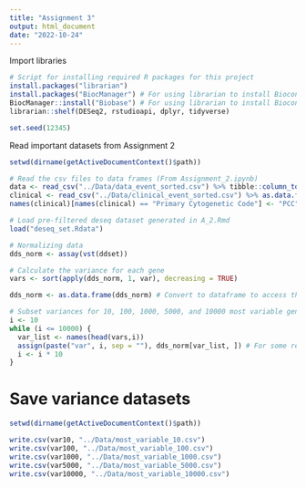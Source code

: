```yaml
---
title: "Assignment 3"
output: html_document
date: "2022-10-24"
---
```


Import libraries
```r
# Script for installing required R packages for this project
install.packages("librarian")
install.packages("BiocManager") # For using librarian to install Bioconductor packages
BiocManager::install("Biobase") # For using librarian to install Bioconductor packages
librarian::shelf(DESeq2, rstudioapi, dplyr, tidyverse)
```

```r
set.seed(12345)
```

Read important datasets from Assignment 2
```r
setwd(dirname(getActiveDocumentContext()$path))

# Read the csv files to data frames (From Assignment_2.ipynb)
data <- read_csv("../Data/data_event_sorted.csv") %>% tibble::column_to_rownames("index")
clinical <- read_csv("../Data/clinical_event_sorted.csv") %>% as.data.frame(clinical)
names(clinical)[names(clinical) == "Primary Cytogenetic Code"] <- "PCC"

# Load pre-filtered deseq dataset generated in A_2.Rmd
load("deseq_set.Rdata")
```


```r
# Normalizing data
dds_norm <- assay(vst(ddset))

# Calculate the variance for each gene
vars <- sort(apply(dds_norm, 1, var), decreasing = TRUE)

dds_norm <- as.data.frame(dds_norm) # Convert to dataframe to access the rownames

# Subset variances for 10, 100, 1000, 5000, and 10000 most variable genes
i <- 10
while (i <= 10000) {
  var_list <- names(head(vars,i))
  assign(paste("var", i, sep = ""), dds_norm[var_list, ]) # For some reason, var_list doesn't intersect with dds_norm and just outputs some random genes
  i <- i * 10
}
```

# Save variance datasets

```r

setwd(dirname(getActiveDocumentContext()$path))

write.csv(var10, "../Data/most_variable_10.csv")
write.csv(var100, "../Data/most_variable_100.csv")
write.csv(var1000, "../Data/most_variable_1000.csv")
write.csv(var5000, "../Data/most_variable_5000.csv")
write.csv(var10000, "../Data/most_variable_10000.csv")
```
